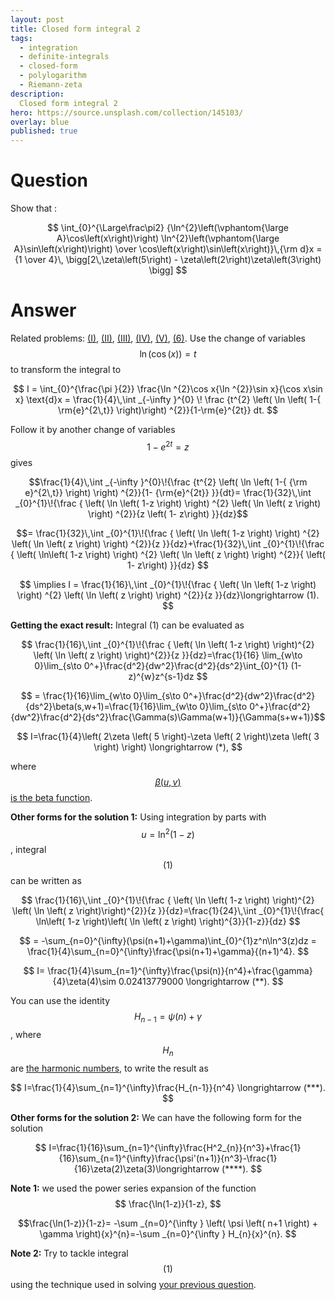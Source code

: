 ---
layout: post
title: Closed form integral 2
tags:
  - integration   
  - definite-integrals
  - closed-form
  - polylogarithm
  - Riemann-zeta
description:  
  Closed form integral 2
hero: https://source.unsplash.com/collection/145103/
overlay: blue
published: true
---


# Question

Show that :

$$
\int_{0}^{\Large\frac\pi2}
{\ln^{2}\left(\vphantom{\large A}\cos\left(x\right)\right)
\ln^{2}\left(\vphantom{\large A}\sin\left(x\right)\right)
\over
\cos\left(x\right)\sin\left(x\right)}\,{\rm d}x
={1 \over 4}\,
\bigg[2\,\zeta\left(5\right) - \zeta\left(2\right)\zeta\left(3\right) \bigg]
$$

<!--break--> 

# Answer

Related problems: [(I)](https://math.stackexchange.com/questions/294226/some-integrals-with-log/294323#294323), [(II)](https://math.stackexchange.com/questions/397347/find-the-value-of-int-0-infty-fracx3ex-1-lnex-1-dx/397754#397754), [(III)](https://math.stackexchange.com/questions/330057/how-to-evaluate-i-displaystyle-int-0-pi-2x2-ln-sin-x-ln-cos-xdx/332041#332041), [(IV)](https://math.stackexchange.com/questions/275643/proving-an-alternating-euler-sum-sum-k-1-infty-frac-1k1-h-kk/276590#276590), [(V)](https://math.stackexchange.com/questions/873333/how-find-this-integral-i-int-0-frac-pi2-ln1-tan4x2-frac2/873425#873425), [(6)](https://math.stackexchange.com/questions/397347/find-the-value-of-int-0-infty-fracx3ex-1-lnex-1-dx/397754#397754). Use the change of variables $$\ln(\cos(x))=t$$ to transform the integral to

$$ 
I = \int_{0}^{\frac{\pi }{2}} \frac{\ln ^{2}\cos x{\ln ^{2}}\sin x}{\cos x\sin x} \text{d}x 
= \frac{1}{4}\,\int _{-\infty }^{0} \! \frac {t^{2} \left( \ln  \left( 1-{
\rm{e}^{2\,t}} \right)\right) ^{2}}{1-\rm{e}^{2t}} dt.
$$

Follow it by another change of variables $$ 1-e^{2t}=z $$ gives

$$\frac{1}{4}\,\int _{-\infty }^{0}\!{\frac {t^{2} \left( \ln  \left( 1-{
{\rm e}^{2\,t}} \right)  \right) ^{2}}{1-  {\rm{e}^{2t}}
 }}{dt}= \frac{1}{32}\,\int _{0}^{1}\!{\frac { \left( \ln  \left( 1-z \right) 
 \right) ^{2} \left( \ln  \left( z \right)  \right) ^{2}}{z \left( 1-
z\right) }}{dz}$$ 

$$= \frac{1}{32}\,\int _{0}^{1}\!{\frac { \left( \ln  \left( 1-z \right) 
 \right) ^{2} \left( \ln  \left( z \right)  \right) ^{2}}{z }}{dz}+\frac{1}{32}\,\int _{0}^{1}\!{\frac { \left( \ln\left( 1-z \right) 
 \right) ^{2} \left( \ln  \left( z \right)  \right) ^{2}}{ \left( 1-
z\right) }}{dz} $$

$$ \implies I = \frac{1}{16}\,\int _{0}^{1}\!{\frac { \left( \ln  \left( 1-z \right) 
 \right) ^{2} \left( \ln  \left( z \right)  \right) ^{2}}{z }}{dz}\longrightarrow (1). $$

**Getting the exact result:** Integral (1) can be evaluated as

$$ \frac{1}{16}\,\int _{0}^{1}\!{\frac { \left( \ln  \left( 1-z \right) 
 \right)^{2} \left( \ln  \left( z \right)  \right)^{2}}{z }}{dz}=\frac{1}{16} \lim_{w\to 0}\lim_{s\to 0^+}\frac{d^2}{dw^2}\frac{d^2}{ds^2}\int_{0}^{1} (1-z)^{w}z^{s-1}dz $$

$$ = \frac{1}{16}\lim_{w\to 0}\lim_{s\to 0^+}\frac{d^2}{dw^2}\frac{d^2}{ds^2}\beta(s,w+1)=\frac{1}{16}\lim_{w\to 0}\lim_{s\to 0^+}\frac{d^2}{dw^2}\frac{d^2}{ds^2}\frac{\Gamma(s)\Gamma(w+1)}{\Gamma(s+w+1)}$$

$$ I=\frac{1}{4}\left( 2\zeta \left( 5 \right)-\zeta \left( 2 \right)\zeta \left( 3 \right) \right) \longrightarrow (*), $$

where [$$\beta(u,v)$$ is the beta function](http://en.wikipedia.org/wiki/Beta_function). 

**Other forms for the solution 1:** Using integration by parts with $$u=\ln^2(1-z)$$, integral $$(1)$$ can be written as

$$ \frac{1}{16}\,\int _{0}^{1}\!{\frac { \left( \ln  \left( 1-z \right) 
 \right)^{2} \left( \ln  \left( z \right)\right)^{2}}{z }}{dz}=\frac{1}{24}\,\int _{0}^{1}\!{\frac{ \ln\left( 1-z \right)\left( \ln  \left( z \right) \right)^{3}}{1-z}}{dz} $$

$$ = -\sum_{n=0}^{\infty}(\psi(n+1)+\gamma)\int_{0}^{1}z^n\ln^3(z)dz = \frac{1}{4}\sum_{n=0}^{\infty}\frac{\psi(n+1)+\gamma}{(n+1)^4}. $$

$$ I= \frac{1}{4}\sum_{n=1}^{\infty}\frac{\psi(n)}{n^4}+\frac{\gamma}{4}\zeta(4)\sim 0.02413779000 \longrightarrow (**). $$

You can use the identity $$ H_{n-1}=\psi(n)+\gamma $$, where $$H_n$$ are [the harmonic numbers](http://en.wikipedia.org/wiki/Harmonic_number), to write the result as

$$ I=\frac{1}{4}\sum_{n=1}^{\infty}\frac{H_{n-1}}{n^4} \longrightarrow (***). $$

**Other forms for the solution 2:** We can have the following form for the solution

$$ I=\frac{1}{16}\sum_{n=1}^{\infty}\frac{H^2_{n}}{n^3}+\frac{1}{16}\sum_{n=1}^{\infty}\frac{\psi'(n+1)}{n^3}-\frac{1}{16}\zeta(2)\zeta(3)\longrightarrow (****). $$

**Note 1:** we used the power series expansion of the function $$ \frac{\ln(1-z)}{1-z}, $$

$$\frac{\ln(1-z)}{1-z}= -\sum _{n=0}^{\infty } \left( \psi \left( n+1 \right) + \gamma \right){x}^{n}=-\sum _{n=0}^{\infty } H_{n}{x}^{n}. $$

**Note 2:** Try to tackle integral $$(1)$$ using the technique used in solving [your previous question](https://math.stackexchange.com/questions/265981/how-to-evaluate-int-01-frac-ln-2-left-1-x-right-ln-2-l). 